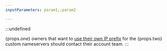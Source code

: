 ```yaml
---
inputParameters: param1;;param2

---
```



:::undefined

{props.one} owners that want to [use their own IP prefix](/byoip/) for the {props.two} custom nameservers should contact their account team. 
:::

